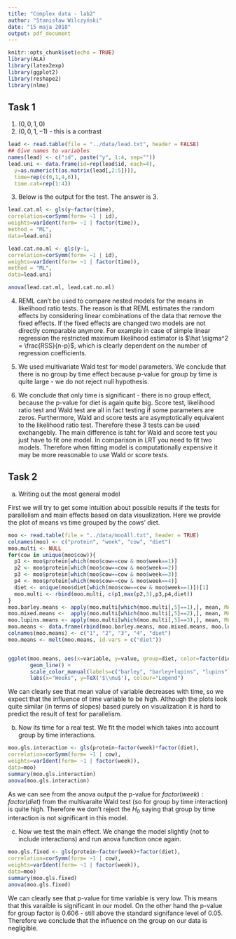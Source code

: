 ```yaml
---
title: "Complex data - lab2"
author: "Stanisław Wilczyński"
date: "15 maja 2018"
output: pdf_document
---
```


```r
knitr::opts_chunk$set(echo = TRUE)
library(ALA)
library(latex2exp)
library(ggplot2)
library(reshape2)
library(nlme)
```

## Task 1 ##

1. $(0,0,1,0)$
2. $(0,0,1,-1)$ -  this is a contrast
```r
lead <- read.table(file = "../data/lead.txt", header = FALSE)
## Give names to variables
names(lead) <- c("id", paste("y", 1:4, sep=""))
lead.uni <- data.frame(id=rep(lead$id, each=4),
  y=as.numeric(t(as.matrix(lead[,2:5]))),
  time=rep(c(0,1,4,6)),
  time.cat=rep(1:4))

```


3. Below is the output for the test. The answer is 3.
```r
lead.cat.ml <- gls(y~factor(time),
correlation=corSymm(form= ~1 | id),
weights=varIdent(form= ~1 | factor(time)),
method = "ML",
data=lead.uni)

lead.cat.no.ml <- gls(y~1,
correlation=corSymm(form= ~1 | id),
weights=varIdent(form= ~1 | factor(time)),
method = "ML",
data=lead.uni)

anova(lead.cat.ml, lead.cat.no.ml)
```

4. REML can't be used to compare nested models for the means in likelihood ratio tests. The reason is that REML estimates the random effects by considering linear combinations of the data that remove the fixed effects. If the fixed effects are changed two models are not directly comparable anymore. For example in case of simple linear regression the restricted maximum likelihood estimator is $\hat \sigma^2 = \frac{RSS}{n-p}$, which is clearly dependent on the number of regression coefficients.

5. We used multivariate Wald test for model parameters. We conclude that there is no group by time effect because p-value for group by time is quite large - we do not reject null hypothesis. 

6. We conclude that only time is significant - there is no group effect, because the p-value for diet is again quite big. Score test, likelihood ratio test and Wald test are all in fact testing if some parameters are zeros. Furthermore, Wald and score tests are asymptotically equivalent to the likelihood ratio test. Therefore these 3 tests can be used exchangebly. The main difference is taht for Wald and score test you just have to fit one model. In comparison in LRT you need to fit two models. Therefore when fitting model is computationally expensive it may be more reasonable to use Wald or score tests.



## Task 2 ##

a) Writing out the most general model

First we will try to get some intuition about possible results if the tests for parallelism and main effects based on data visualization. Here we provide the plot of means vs time grouped by the cows' diet.

```r
moo <- read.table(file = "../data/mooAll.txt", header = TRUE)
colnames(moo) <- c("protein", "week", "cow", "diet")
moo.multi <- NULL
for(cow in unique(moo$cow)){
  p1 <- moo$protein[which(moo$cow==cow & moo$week==1)]
  p2 <- moo$protein[which(moo$cow==cow & moo$week==2)]
  p3 <- moo$protein[which(moo$cow==cow & moo$week==3)]
  p4 <- moo$protein[which(moo$cow==cow & moo$week==4)]
  diet <- unique(moo$diet[which(moo$cow==cow & moo$week==1)])[1]
  moo.multi <- rbind(moo.multi, c(p1,max(p2,3),p3,p4,diet))
} 
moo.barley.means <- apply(moo.multi[which(moo.multi[,5]==1),], mean, MARGIN = 2, na.rm=TRUE)
moo.mixed.means <-  apply(moo.multi[which(moo.multi[,5]==2),], mean, MARGIN = 2, na.rm=TRUE)
moo.lupins.means <- apply(moo.multi[which(moo.multi[,5]==3),], mean, MARGIN = 2, na.rm=TRUE)
moo.means <- data.frame(rbind(moo.barley.means, moo.mixed.means, moo.lupins.means))
colnames(moo.means) <- c("1", "2", "3", "4", "diet")
moo.means <- melt(moo.means, id.vars = c("diet"))


ggplot(moo.means, aes(x=variable, y=value, group=diet, color=factor(diet))) +
       geom_line() +
       scale_color_manual(labels=c("barley", "barley+lupins", "lupins"), values=c("blue", "red", "green")) +
       labs(x="Weeks", y=TeX('$\\mu$'), colour="Legend")

```
We can clearly see that mean value of \textbf{protein} variable decreases with time, so we expect that the influence of time variable to be high. Although the plots look quite similar (in terms of slopes) based purely on visualization it is hard to predict the result of test for parallelism.

b) Now its time for a real test. We fit the model which takes into account group by time interactions.
```r
moo.gls.interaction <- gls(protein~factor(week)*factor(diet),
correlation=corSymm(form= ~1 | cow),
weights=varIdent(form= ~1 | factor(week)),
data=moo)
summary(moo.gls.interaction)
anova(moo.gls.interaction)
```
As we can see from the anova output the p-value for $factor(week):factor(diet)$ from the multivaraite Wald test (so for group by time interaction) is quite high. Therefore we don't reject the $H_0$ saying that group by time interaction is not significant in this model.

c) Now we test the main effect. We change the model slightly (not to include interactions) and run anova function once again.
```r
moo.gls.fixed <- gls(protein~factor(week)+factor(diet),
correlation=corSymm(form= ~1 | cow),
weights=varIdent(form= ~1 | factor(week)),
data=moo)
summary(moo.gls.fixed)
anova(moo.gls.fixed)
```

We can clearly see that p-value for time variable is very low. This means that this varaible is significant in our model. On the other hand the p-value for group factor is $0.606$ - still above the standard signifance level of $0.05$. Therefore we conclude that the influence on the group on our data is negligible.